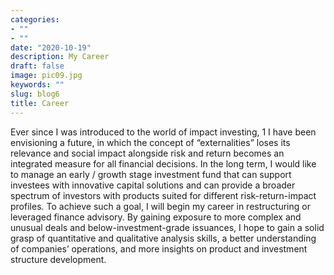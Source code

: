 ```yaml
---
categories:
- ""
- ""
date: "2020-10-19"
description: My Career
draft: false
image: pic09.jpg
keywords: ""
slug: blog6
title: Career
---
```

Ever since I was introduced to the world of impact investing, 1 I have been envisioning a future, in which the concept of “externalities” loses its relevance and social impact alongside risk and return becomes an integrated measure for all financial decisions.
In the long term, I would like to manage an early / growth stage investment fund that can support investees with innovative capital solutions and can provide a broader spectrum of investors with products suited for different risk-return-impact profiles. To achieve such a goal, I will begin my career in restructuring or leveraged finance advisory. By gaining exposure to more complex and unusual deals and below-investment-grade issuances, I hope to gain a solid grasp of quantitative and qualitative analysis skills, a better understanding of companies’ operations, and more insights on product and investment structure development.